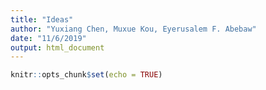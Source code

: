 ```yaml
---
title: "Ideas"
author: "Yuxiang Chen, Muxue Kou, Eyerusalem F. Abebaw"
date: "11/6/2019"
output: html_document
---
```


```r
knitr::opts_chunk$set(echo = TRUE)
```


